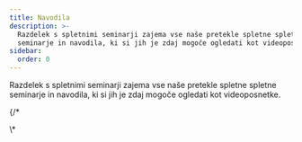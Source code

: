 ```yaml
---
title: Navodila
description: >-
  Razdelek s spletnimi seminarji zajema vse naše pretekle spletne spletne
  seminarje in navodila, ki si jih je zdaj mogoče ogledati kot videoposnetke.
sidebar:
  order: 0
---
```


Razdelek s spletnimi seminarji zajema vse naše pretekle spletne spletne seminarje in navodila, ki si jih je zdaj mogoče ogledati kot videoposnetke.

<CloudinaryImage width="700" height="525" resize="scale" quality="best" alt="Kmalu na voljo" src="academy/webinars" errorImage="noimage_opaque_nyrtl0.png" />


{/\*<LinkCard title="Odkrijte odlične ponudbe" description="The guide gives you some tips on how to search for things to sell on Wink." href="/guides/discover-great-deals/" />


<LinkCard title="Gumb REZERVIRAJ ZDAJ" description="This guide steps hotels through how to do the simplest integration with Wink with a 'Book Now' button." href="/guides/the-book-now-button/" />


<LinkCard title="Vpogled za telebane" description="This guides shows you how to use analytics effectively from the perspective of a supplier and an affiliate." href="/guides/insight-for-dummies/" />


<LinkCard title="Integracija s TripPayom" description="The guide gives you step-by-step instructions on how to do a full integration with TripPay as a travel company wishing to outsource the payment process." href="/guides/integrating-with-trip-pay/" />
\*

